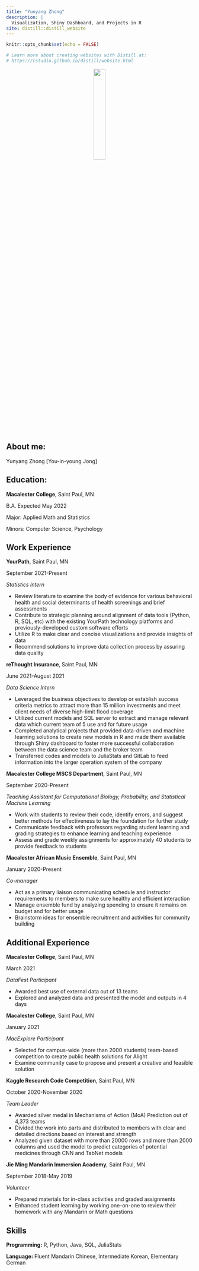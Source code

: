 ```yaml
---
title: "Yunyang Zhong"
description: |
  Visualization, Shiny Dashboard, and Projects in R
site: distill::distill_website
---
```


```r
knitr::opts_chunk$set(echo = FALSE)

# Learn more about creating websites with Distill at:
# https://rstudio.github.io/distill/website.html

```

<center>

![](yunyangzhong.jpg){height=25%, width=25%}

</center>

## About me:

Yunyang Zhong [You-in-young Jong]

## Education:

**Macalester College**, Saint Paul, MN

B.A. Expected May 2022

Major: Applied Math and Statistics

Minors: Computer Science, Psychology

## Work Experience

**YourPath**, Saint Paul, MN

September 2021-Present

*Statistics Intern*

* Review literature to examine the body of evidence for various behavioral health and social determinants of health screenings and brief assessments
* Contribute to strategic planning around alignment of data tools (Python, R, SQL, etc) with the existing YourPath technology platforms and previously-developed custom software efforts
* Utilize R to make clear and concise visualizations and provide insights of data
* Recommend solutions to improve data collection process by assuring data quality


**reThought Insurance**, Saint Paul, MN 

June 2021-August 2021

*Data Science Intern*

* Leveraged the business objectives to develop or establish success criteria metrics to attract more than 15 million investments and meet client needs of diverse high-limit flood coverage
* Utilized current models and SQL server to extract and manage relevant data which current team of 5 use and for future usage
* Completed analytical projects that provided data-driven and machine learning solutions to create new models in R and made them available through Shiny dashboard to foster more successful collaboration between the data science team and the broker team
* Transferred codes and models to JuliaStats and GitLab to feed information into the larger operation system of the company

**Macalester College MSCS Department**, Saint Paul, MN

September 2020-Present

*Teaching Assistant for Computational Biology, Probability, and Statistical Machine Learning*

* Work with students to review their code, identify errors, and suggest better methods for effectiveness to lay the foundation for further study
* Communicate feedback with professors regarding student learning and grading strategies to enhance learning and teaching experience
* Assess and grade weekly assignments for approximately 40 students to provide feedback to students

**Macalester African Music Ensemble**, Saint Paul, MN

January 2020-Present

*Co-manager*

* Act as a primary liaison communicating schedule and instructor requirements to members to make sure healthy and efficient interaction
* Manage ensemble fund by analyzing spending to ensure it remains on budget and for better usage
* Brainstorm ideas for ensemble recruitment and activities for community building

## Additional Experience

**Macalester College**, Saint Paul, MN

March 2021

*DataFest Participant*

* Awarded best use of external data out of 13 teams
* Explored and analyzed data and presented the model and outputs in 4 days

**Macalester College**, Saint Paul, MN

January 2021

*MacExplore Participant*

* Selected for campus-wide (more than 2000 students) team-based competition to create public health solutions for Alight
* Examine community case to propose and present a creative and feasible solution

**Kaggle Research Code Competition**, Saint Paul, MN

October 2020-November 2020

*Team Leader*

* Awarded silver medal in Mechanisms of Action (MoA) Prediction out of 4,373 teams
* Divided the work into parts and distributed to members with clear and detailed directions based on interest and strength
* Analyzed given dataset with more than 20000 rows and more than 2000 columns and used the model to predict categories of potential medicines through CNN and TabNet models

**Jie Ming Mandarin Immersion Academy**, Saint Paul, MN

September 2018-May 2019

*Volunteer*

* Prepared materials for in-class activities and graded assignments
* Enhanced student learning by working one-on-one to review their homework with any Mandarin or Math questions

## Skills

**Programming:** R, Python, Java, SQL, JuliaStats

**Language:** Fluent Mandarin Chinese, Intermediate Korean, Elementary German
